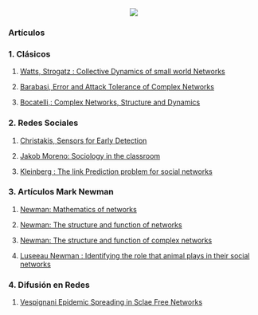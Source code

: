 
<center> ![](https://www.dropbox.com/s/vjmcjd50o965gek/Imagen3.png?dl=1) </center>


### Artículos

### 1. Clásicos

1.  [Watts, Strogatz : Collective Dynamics of small world Networks](https://www.dropbox.com/s/kbklhcxixkgnaut/NAture_Watts_Strogatz.pdf?dl=1)

2.  [Barabasi, Error and Attack Tolerance of Complex Networks](https://www.dropbox.com/s/icfcs0ofw0eazik/BarabasiErrorAndAttack.pdf?dl=1)

3.  [Bocatelli,: Complex Networks, Structure and Dynamics](https://www.dropbox.com/s/9o2u09crc39wxy6/BocatelliNetworksStructureDynamics.pdf?dl=1)


### 2. Redes Sociales

1.  [Christakis, Sensors for Early Detection](https://www.dropbox.com/s/8v9ybdczubnb5b2/SensorsForEarlyDetection.pdf?dl=1)

2. [Jakob Moreno: Sociology in the classroom](https://www.dropbox.com/s/l6b82a7l5ty0mhh/moreno1943.pdf?dl=1)

3.  [Kleinberg : The link Prediction problem for social networks](https://www.dropbox.com/s/o4fwmooetocx4sj/KleinbergLinkPrediction.pdf?dl=1)


### 3. Artículos Mark Newman


1.  [Newman: Mathematics of networks](https://www.dropbox.com/s/pd4igufdnujmiqe/Newman%20Mathematics%20of%20Networks.pdf?dl=1)

2.  [Newman: The structure and function of networks](https://www.dropbox.com/s/v2xsjx131rfd81f/Newman%20Strucutre%20Function.pdf?dl=1)

3.  [Newman: The structure and function of complex networks](https://www.dropbox.com/s/50ikivxswsarwu3/Newman%20Strucuture%20Complex%20networks.pdf?dl=1)

4. [Luseeau Newman : Identifying the role that animal plays in their social networks](https://www.dropbox.com/s/o5efdz1v8e3eu0l/DelfinesNewmanLusseau.pdf?dl=1)

### 4. Difusión en Redes


1.  [Vespignani Epidemic Spreading in Sclae Free Networks](https://www.dropbox.com/s/b42cn7yxym1elt7/PastorVespignaniEpidemicsScaleFree.pdf?dl=1)



